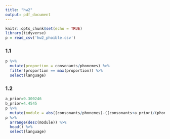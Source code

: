 ```yaml
---
title: "hw2"
output: pdf_document
---
```


```r
knitr::opts_chunk$set(echo = TRUE)
library(tidyverse)
p = read_csv('hw2_phoible.csv')
```

### 1.1
```r
p %>% 
  mutate(proportion = consonants/phonemes) %>% 
  filter(proportion == max(proportion)) %>% 
  select(language)
```

### 1.2
```r
a_prior=9.300246
b_prior=4.4545
p %>% 
  mutate(module = abs((consonants/phonemes)-((consonants+a_prior)/(phonemes+a_prior+b_prior)))) -> p
p %>% 
  arrange(desc(module)) %>% 
  head() %>% 
  select(language)
```
